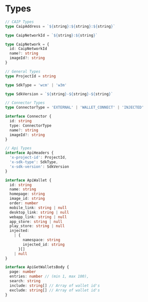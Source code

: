 # Types

```ts
// CAIP Types
type CaipAddress = `${string}:${string}:${string}`

type CaipNetworkId = `${string}:${string}`

type CaipNetwork = {
  id: CaipNetworkId
  name?: string
  imageId?: string
}

// General Types
type ProjectId = string

type SdkType = 'wcm' | 'w3m'

type SdkVersion = `${string}-${string}-${string}`

// Connector Types
type ConnectorType = 'EXTERNAL' | 'WALLET_CONNECT' | 'INJECTED'

interface Connector {
  id: string
  type: ConnectorType
  name?: string
  imageId?: string
}

// Api Types
interface ApiHeaders {
  'x-project-id': ProjectId,
  'x-sdk-type': SdkType,
  'x-sdk-version': SdkVersion
}

interface ApiWallet {
  id: string
  name: string
  homepage: string
  image_id: string
  order: number
  mobile_link: string | null
  desktop_link: string | null
  webapp_link: string | null
  app_store: string | null
  play_store: string | null
  injected:
    | {
        namespace: string
        injected_id: string
      }[]
    | null
}

interface ApiGetWalletsBody {
  page: number
  entries: number // (min 1, max 100),
  search: string
  include: string[] // Array of wallet id's
  exclude: string[] // Array of wallet id's
}
```